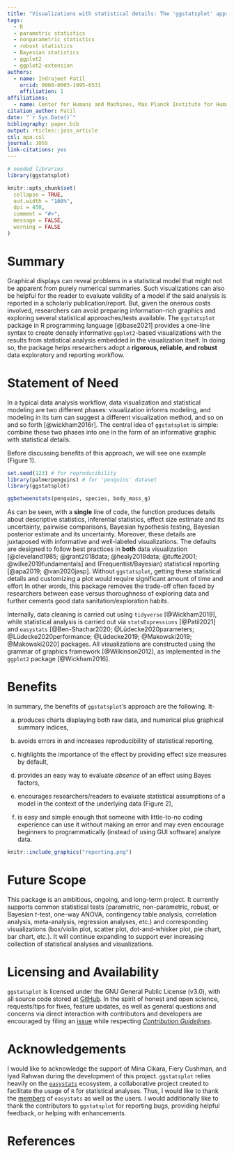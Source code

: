 ```yaml
---
title: "Visualizations with statistical details: The 'ggstatsplot' approach"
tags:
  - R
  - parametric statistics
  - nonparametric statistics
  - robust statistics
  - Bayesian statistics
  - ggplot2
  - ggplot2-extension
authors:
  - name: Indrajeet Patil
    orcid: 0000-0003-1995-6531
    affiliation: 1
affiliations:
  - name: Center for Humans and Machines, Max Planck Institute for Human Development, Berlin, Germany
citation_author: Patil
date: "`r Sys.Date()`"
bibliography: paper.bib
output: rticles::joss_article
csl: apa.csl
journal: JOSS
link-citations: yes
---
```


```r
# needed libraries
library(ggstatsplot)

knitr::opts_chunk$set(
  collapse = TRUE,
  out.width = "100%",
  dpi = 450,
  comment = "#>",
  message = FALSE,
  warning = FALSE
)
```

# Summary

Graphical displays can reveal problems in a statistical model that might not be
apparent from purely numerical summaries. Such visualizations can also be
helpful for the reader to evaluate validity of a model if the said analysis is
reported in a scholarly publication/report. But, given the onerous costs
involved, researchers can avoid preparing information-rich graphics and
exploring several statistical approaches/tests available. The `ggstatsplot`
package in R programming language [@base2021] provides a one-line syntax to
create densely informative `ggplot2`-based visualizations with the results from
statistical analysis embedded in the visualization itself. In doing so, the
package helps researchers adopt a **rigorous, reliable, and robust** data
exploratory and reporting workflow.

# Statement of Need

In a typical data analysis workflow, data visualization and statistical modeling
are two different phases: visualization informs modeling, and modeling in its
turn can suggest a different visualization method, and so on and so forth
[@wickham2016r]. The central idea of `ggstatsplot` is simple: combine these two
phases into one in the form of an informative graphic with statistical details.

Before discussing benefits of this approach, we will see one example (Figure
1).

```r
set.seed(123) # for reproducibility
library(palmerpenguins) # for 'penguins' dataset
library(ggstatsplot)

ggbetweenstats(penguins, species, body_mass_g)
```

As can be seen, with a **single** line of code, the function produces details
about descriptive statistics, inferential statistics, effect size estimate and
its uncertainty, pairwise comparisons, Bayesian hypothesis testing, Bayesian
posterior estimate and its uncertainty. Moreover, these details are juxtaposed
with informative and well-labeled visualizations. The defaults are designed to
follow best practices in **both** data visualization [@cleveland1985;
@grant2018data; @healy2018data; @tufte2001; @wilke2019fundamentals] and
(Frequentist/Bayesian) statistical reporting [@apa2019; @van2020jasp]. Without
`ggstatsplot`, getting these statistical details and customizing a plot would
require significant amount of time and effort In other words, this package
removes the trade-off often faced by researchers between ease versus
thoroughness of exploring data and further cements good data
sanitation/exploration habits.

Internally, data cleaning is carried out using `tidyverse` [@Wickham2019], while
statistical analysis is carried out via `statsExpressions` [@Patil2021] and
`easystats` [@Ben-Shachar2020; @Lüdecke2020parameters; @Lüdecke2020performance;
@Lüdecke2019; @Makowski2019; @Makowski2020] packages. All visualizations are
constructed using the grammar of graphics framework [@Wilkinson2012], as
implemented in the `ggplot2` package [@Wickham2016].

# Benefits

In summary, the benefits of `ggstatsplot`'s approach are the following. It-

a. produces charts displaying both raw data, and numerical plus graphical
   summary indices,

b. avoids errors in and increases reproducibility of statistical reporting,

c. highlights the importance of the effect by providing effect size measures by
   default,

d. provides an easy way to evaluate *absence* of an effect using Bayes factors,

e. encourages researchers/readers to evaluate statistical assumptions of a model
   in the context of the underlying data (Figure 2),

f. is easy and simple enough that someone with little-to-no coding experience
   can use it without making an error and may even encourage beginners to
   programmatically (instead of using GUI software) analyze data.

```r
knitr::include_graphics("reporting.png")
```

# Future Scope

This package is an ambitious, ongoing, and long-term project. It currently
supports common statistical tests (parametric, non-parametric, robust, or
Bayesian *t*-test, one-way ANOVA, contingency table analysis, correlation
analysis, meta-analysis, regression analyses, etc.) and corresponding
visualizations (box/violin plot, scatter plot, dot-and-whisker plot, pie chart,
bar chart, etc.). It will continue expanding to support ever increasing
collection of statistical analyses and visualizations.

# Licensing and Availability

`ggstatsplot` is licensed under the GNU General Public License (v3.0), with all
source code stored at [GitHub](https://github.com/IndrajeetPatil/ggstatsplot/).
In the spirit of honest and open science, requests/tips for fixes, feature
updates, as well as general questions and concerns via direct interaction with
contributors and developers are encouraged by filing an
[issue](https://github.com/IndrajeetPatil/ggstatsplot/issues) while respecting
[*Contribution Guidelines*](https://indrajeetpatil.github.io/ggstatsplot/CONTRIBUTING.html).

# Acknowledgements

I would like to acknowledge the support of Mina Cikara, Fiery Cushman, and Iyad
Rahwan during the development of this project. `ggstatsplot` relies heavily on
the [`easystats`](https://github.com/easystats/easystats) ecosystem, a
collaborative project created to facilitate the usage of `R` for statistical
analyses. Thus, I would like to thank the
[members](https://github.com/orgs/easystats/people) of `easystats` as well as
the users. I would additionally like to thank the contributors to `ggstatsplot`
for reporting bugs, providing helpful feedback, or helping with enhancements.

# References

